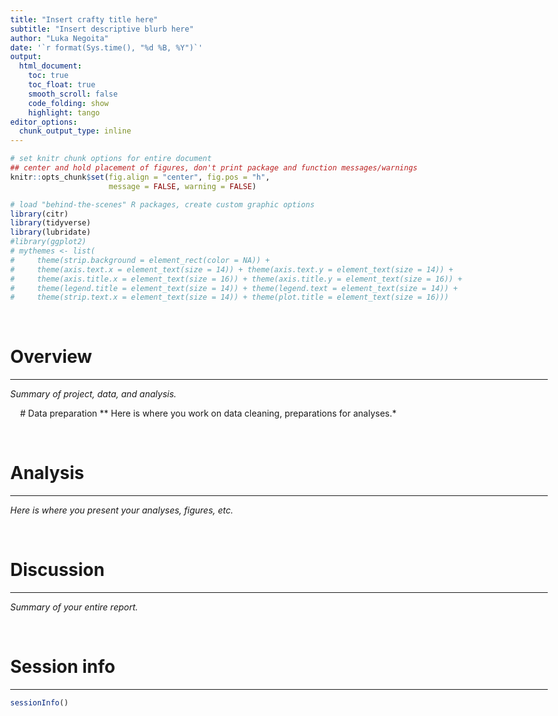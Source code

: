 ```yaml
---
title: "Insert crafty title here"
subtitle: "Insert descriptive blurb here"
author: "Luka Negoita"
date: '`r format(Sys.time(), "%d %B, %Y")`'
output:
  html_document:
    toc: true
    toc_float: true
    smooth_scroll: false
    code_folding: show
    highlight: tango
editor_options: 
  chunk_output_type: inline
---
```


<style>
body {
  width: auto;
  max-width: 1000;
}

.toc-content {
  padding-left: 20px;
  padding-right: 20px;
}
</style>

```r
# set knitr chunk options for entire document
## center and hold placement of figures, don't print package and function messages/warnings
knitr::opts_chunk$set(fig.align = "center", fig.pos = "h", 
                      message = FALSE, warning = FALSE)

# load "behind-the-scenes" R packages, create custom graphic options 
library(citr)
library(tidyverse)
library(lubridate)
#library(ggplot2)
# mythemes <- list(
#     theme(strip.background = element_rect(color = NA)) +
#     theme(axis.text.x = element_text(size = 14)) + theme(axis.text.y = element_text(size = 14)) + 
#     theme(axis.title.x = element_text(size = 16)) + theme(axis.title.y = element_text(size = 16)) +
#     theme(legend.title = element_text(size = 14)) + theme(legend.text = element_text(size = 14)) +
#     theme(strip.text.x = element_text(size = 14)) + theme(plot.title = element_text(size = 16)))
```

\  
\  

# Overview
***
*Summary of project, data, and analysis.*

\ 
\ 
# Data preparation
***
*Here is where you work on data cleaning, preparations for analyses.*

\ 
\ 

# Analysis
***
*Here is where you present your analyses, figures, etc.*

\ 
\ 

# Discussion
***
*Summary of your entire report.*

\ 
\ 

# Session info
***

```r
sessionInfo()
```

<div class="tocify-extend-page" data-unique="tocify-extend-page" style="height: 0;"></div>
